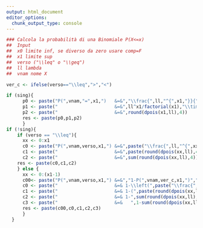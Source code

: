 ```yaml
---
output: html_document
editor_options: 
  chunk_output_type: console
---
```


```r
### Calcola la probabilità di una Binomiale P(X<=x) 
##  Input
##  x0 limite inf, se diverso da zero usare comp=F
##  x1 limite sup
##  verso ("\\leq" o "\\geq")
##  ll lambda
##  vnam nome X

ver_c <- ifelse(verso=="\\leq",">","<")

if (sing){
      p0 <- paste("P(",vnam,"=",x1,")   &=&","\\frac{",ll,"^{",x1,"}}{",x1,"!}e^{-",ll,"}\\\\")
      p1 <- paste("                     &=&",ll^x1/factorial(x1),"\\times",round(exp(-ll),4),"\\\\")
      p2 <- paste("                     &=&",round(dpois(x1,ll),4))
      res <- paste(p0,p1,p2)
      }
if (!sing){
    if (verso == "\\leq"){
      xx <- 0:x1 
      c0 <- paste("P(",vnam,verso,x1,") &=&",paste("\\frac{",ll,"^{",xx,"}}{",xx,"!}e^{-",ll,"}",collapse = "+"),"\\\\")
      c1 <- paste("                     &=&",paste(round(dpois(xx,ll),4),collapse = "+"),"\\\\")
      c2 <- paste("                     &=&",sum(round(dpois(xx,ll),4)))
    res <- paste(c0,c1,c2)
    } else {
      xx <- 0:(x1-1)
      c00<- paste("P(",vnam,verso,x1,") &=&","1-P(",vnam,ver_c,x1,")","\\\\")
      c0 <- paste("                     &=& 1-\\left(",paste("\\frac{",ll,"^{",xx,"}}{",xx,"!}e^{-",ll,"}",collapse = "+"),"\\right)\\\\")
      c1 <- paste("                     &=& 1-(",paste(round(dpois(xx,ll),4),collapse = "+"),")\\\\")
      c2 <- paste("                     &=& 1-",sum(round(dpois(xx,ll),4)),"\\\\")
      c3 <- paste("                     &=&   ",1-sum(round(dpois(xx,ll),4)))
      res <- paste(c00,c0,c1,c2,c3)  
      } 
  }
```
\begin{eqnarray*}
  `r res`
\end{eqnarray*}
